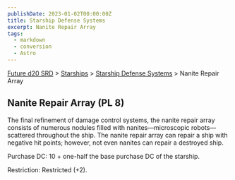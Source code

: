 ```yaml
---
publishDate: 2023-01-02T00:00:00Z
title: Starship Defense Systems
excerpt: Nanite Repair Array
tags:
  - markdown
  - conversion
  - Astro
---
```






[Future d20 SRD](/#futureD20) > [Starships](future-d20-srd-starships-index) > [Starship Defense Systems](future-d20-srd-starships-starship-defense-systems-index) > Nanite Repair Array




## Nanite Repair Array (PL 8)


The final refinement of damage control systems, the nanite repair array consists of numerous nodules filled with nanites—microscopic robots—scattered throughout the ship. The nanite repair array can repair a ship with negative hit points; however, not even nanites can repair a destroyed ship.


Purchase DC: 10 + one-half the base purchase DC of the starship.


Restriction: Restricted (+2).



